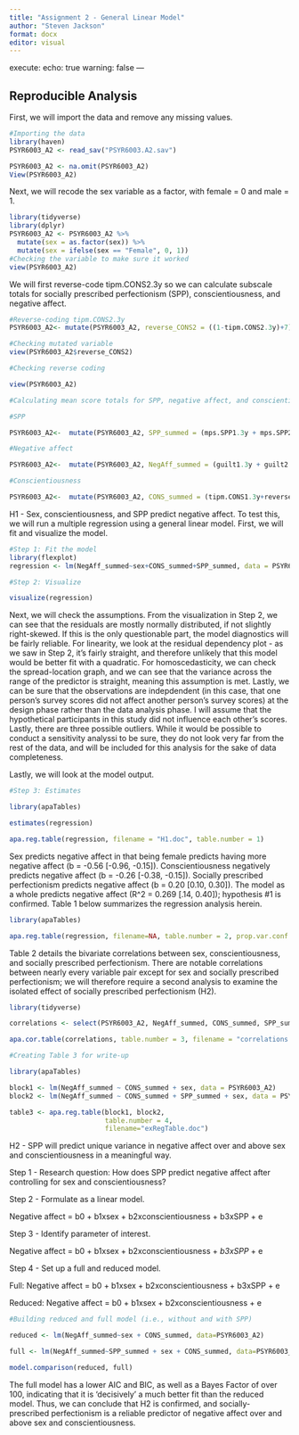 ```yaml
---
title: "Assignment 2 - General Linear Model"
author: "Steven Jackson"
format: docx
editor: visual
---
```


execute: echo: true warning: false ---

## Reproducible Analysis

First, we will import the data and remove any missing values.

```r
#Importing the data 
library(haven)
PSYR6003_A2 <- read_sav("PSYR6003.A2.sav")

PSYR6003_A2 <- na.omit(PSYR6003_A2)
View(PSYR6003_A2)
```

Next, we will recode the sex variable as a factor, with female = 0 and male = 1.

```r
library(tidyverse)
library(dplyr)
PSYR6003_A2 <- PSYR6003_A2 %>% 
  mutate(sex = as.factor(sex)) %>% 
  mutate(sex = ifelse(sex == "Female", 0, 1))
#Checking the variable to make sure it worked
view(PSYR6003_A2)

```

We will first reverse-code tipm.CONS2.3y so we can calculate subscale totals for socially prescribed perfectionism (SPP), conscientiousness, and negative affect.

```r
#Reverse-coding tipm.CONS2.3y
PSYR6003_A2<- mutate(PSYR6003_A2, reverse_CONS2 = ((1-tipm.CONS2.3y)+7))

#Checking mutated variable
view(PSYR6003_A2$reverse_CONS2)

#Checking reverse coding

view(PSYR6003_A2)

#Calculating mean score totals for SPP, negative affect, and conscientiousness 

#SPP

PSYR6003_A2<-  mutate(PSYR6003_A2, SPP_summed = (mps.SPP1.3y + mps.SPP2.3y + mps.SPP3.3y + mps.SPP4.3y + mps.SPP5.3y)/5)

#Negative affect

PSYR6003_A2<-  mutate(PSYR6003_A2, NegAff_summed = (guilt1.3y + guilt2.3y + guilt3.3y + dep1.3y + dep2.3y + dep3.3y + fear1.3y + fear2.3y + fear3.3y + host1.3y + host2.3y + host3.3y)/12)

#Conscientiousness

PSYR6003_A2<-  mutate(PSYR6003_A2, CONS_summed = (tipm.CONS1.3y+reverse_CONS2)/2)

```

H1 - Sex, conscientiousness, and SPP predict negative affect. To test this, we will run a multiple regression using a general linear model. First, we will fit and visualize the model.

```r
#Step 1: Fit the model
library(flexplot)
regression <- lm(NegAff_summed~sex+CONS_summed+SPP_summed, data = PSYR6003_A2)

#Step 2: Visualize

visualize(regression)
```

Next, we will check the assumptions. From the visualization in Step 2, we can see that the residuals are mostly normally distributed, if not slightly right-skewed. If this is the only questionable part, the model diagnostics will be fairly reliable. For linearity, we look at the residual dependency plot - as we saw in Step 2, it's fairly straight, and therefore unlikely that this model would be better fit with a quadratic. For homoscedasticity, we can check the spread-location graph, and we can see that the variance across the range of the predictor is straight, meaning this assumption is met. Lastly, we can be sure that the observations are indepdendent (in this case, that one person's survey scores did not affect another person's survey scores) at the design phase rather than the data analysis phase. I will assume that the hypothetical participants in this study did not influence each other's scores. Lastly, there are three possible outliers. While it would be possible to conduct a sensitivity analyssi to be sure, they do not look very far from the rest of the data, and will be included for this analysis for the sake of data completeness.

Lastly, we will look at the model output.

```r
#Step 3: Estimates

library(apaTables)

estimates(regression)

apa.reg.table(regression, filename = "H1.doc", table.number = 1)
```

Sex predicts negative affect in that being female predicts having more negative affect (b = -0.56 \[-0.96, -0.15\]). Conscientiousness negatively predicts negative affect (b = -0.26 \[-0.38, -0.15\]). Socially prescribed perfectionism predicts negative affect (b = 0.20 \[0.10, 0.30\]). The model as a whole predicts negative affect (R\^2 = 0.269 \[.14, 0.40\]); hypothesis #1 is confirmed. Table 1 below summarizes the regression analysis herein.

```r
library(apaTables)

apa.reg.table(regression, filename=NA, table.number = 2, prop.var.conf.level = 0.95)

```

Table 2 details the bivariate correlations between sex, conscientiousness, and socially prescribed perfectionism. There are notable correlations between nearly every variable pair except for sex and socially prescribed perfectionism; we will therefore require a second analysis to examine the isolated effect of socially prescribed perfectionism (H2).

```r
library(tidyverse)

correlations <- select(PSYR6003_A2, NegAff_summed, CONS_summed, SPP_summed, sex)

apa.cor.table(correlations, table.number = 3, filename = "correlations.doc")

#Creating Table 3 for write-up

library(apaTables)

block1 <- lm(NegAff_summed ~ CONS_summed + sex, data = PSYR6003_A2)
block2 <- lm(NegAff_summed ~ CONS_summed + SPP_summed + sex, data = PSYR6003_A2)

table3 <- apa.reg.table(block1, block2,
                        table.number = 4,
                        filename="exRegTable.doc")

```

H2 - SPP will predict unique variance in negative affect over and above sex and conscientiousness in a meaningful way.

Step 1 - Research question: How does SPP predict negative affect after controlling for sex and conscientiousness?

Step 2 - Formulate as a linear model.

Negative affect = b0 + b1xsex + b2xconscientiousness + b3xSPP + e

Step 3 - Identify parameter of interest.

Negative affect = b0 + b1xsex + b2xconscientiousness + *b3xSPP* + e

Step 4 - Set up a full and reduced model.

Full: Negative affect = b0 + b1xsex + b2xconscientiousness + b3xSPP + e

Reduced: Negative affect = b0 + b1xsex + b2xconscientiousness + e

```r
#Building reduced and full model (i.e., without and with SPP)

reduced <- lm(NegAff_summed~sex + CONS_summed, data=PSYR6003_A2)

full <- lm(NegAff_summed~SPP_summed + sex + CONS_summed, data=PSYR6003_A2)

model.comparison(reduced, full)
```

The full model has a lower AIC and BIC, as well as a Bayes Factor of over 100, indicating that it is 'decisively' a much better fit than the reduced model. Thus, we can conclude that H2 is confirmed, and socially-prescribed perfectionism is a reliable predictor of negative affect over and above sex and conscientiousness.
